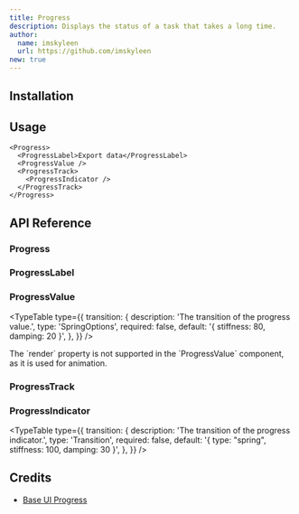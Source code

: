 ```yaml
---
title: Progress
description: Displays the status of a task that takes a long time.
author:
  name: imskyleen
  url: https://github.com/imskyleen
new: true
---
```


<ComponentPreview name="demo-primitives-base-progress" />

## Installation

<ComponentInstallation name="primitives-base-progress" />

## Usage

```tsx
<Progress>
  <ProgressLabel>Export data</ProgressLabel>
  <ProgressValue />
  <ProgressTrack>
    <ProgressIndicator />
  </ProgressTrack>
</Progress>
```

## API Reference

### Progress

<ExternalLink
  href="https://base-ui.com/react/components/progress#root"
  text="Base UI API Reference - Progress.Root"
/>

### ProgressLabel

<ExternalLink
  href="https://base-ui.com/react/components/progress#label"
  text="Base UI API Reference - Progress.Label"
/>

### ProgressValue

<div className="flex flex-col gap-2">
  <ExternalLink
    href="https://base-ui.com/react/components/progress#value"
    text="Base UI API Reference - Progress.Value"
  />
  <ExternalLink
    href="https://animate-ui.com/docs/primitives/texts/counting-number"
    text="Animate UI API Reference - CountingNumber"
  />
</div>

<TypeTable
  type={{
    transition: {
      description: 'The transition of the progress value.',
      type: 'SpringOptions',
      required: false,
      default: '{ stiffness: 80, damping: 20 }',
    },
  }}
/>

<Callout type="info">
  The `render` property is not supported in the `ProgressValue` component, as it
  is used for animation.
</Callout>

### ProgressTrack

<ExternalLink
  href="https://base-ui.com/react/components/progress#track"
  text="Base UI API Reference - Progress.Track"
/>

### ProgressIndicator

<ExternalLink
  href="https://base-ui.com/react/components/progress#indicator"
  text="Base UI API Reference - Progress.Indicator"
/>

<TypeTable
  type={{
    transition: {
      description: 'The transition of the progress indicator.',
      type: 'Transition',
      required: false,
      default: '{ type: "spring", stiffness: 100, damping: 30 }',
    },
  }}
/>

## Credits

- [Base UI Progress](https://base-ui.com/react/components/progress)
